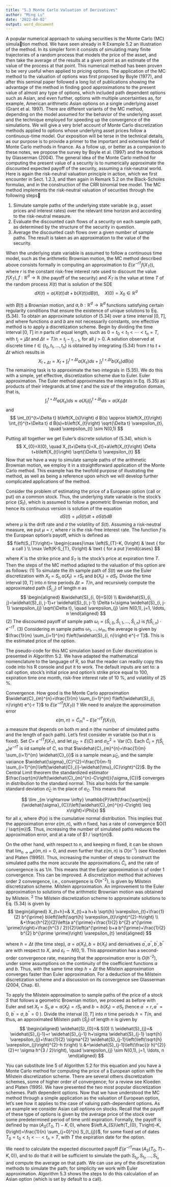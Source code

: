 ```yaml
---
title: "5.3 Monte Carlo Valuation of Derivatives"
author: "Ming Lu"
date: '2022-04-02'
output: word_document
---
```


A popular numerical approach to valuing securities is the Monte Carlo (MC) simulation method. We have seen already in R Example 5.2 an illustration of the method. In
its simpler form it consists of simulating many finite trajectories of a random process
that models the price of the asset, and then take the average of the results at a given
point as an estimate of the value of the process at that point. This numerical method
has been proven to be very useful when applied to pricing options.
The application of the MC method to the valuation of options was first proposed by
Boyle (1977), and after this seminal paper followed a long list of publications showing
the advantage of the method in finding good approximations to the present value of
almost any type of options, which included path dependent options such as Asian, and
even further, options with multiple uncertainties as, for example, American arithmetic
Asian options on a single underlying asset (Grant et al. 1997). There are different
variants of the MC method, depending on the model assumed for the behavior of the
underlying asset and the technique employed for speeding up the convergence of the
simulations. We will give a very brief account of Monte Carlo discretization methods
applied to options whose underlying asset prices follow a continuous-time model.
Our exposition will be terse in the technical details, as our purpose is to provide a
primer to the important and extensive field of Monte Carlo methods in finance. As a
follow up, or better as a companion to these notes, we propose the survey by Boyle
et al. (1997) and the textbook by Glasserman (2004).
The general idea of the Monte Carlo method for computing the present value of a
security is to numerically approximate the discounted expected payoff of the security,
assuming a risk-neutral world. Here is again the risk-neutral valuation principle in
action, which we first encounter in Sect. 1.2.3, and then again in Remark 5.2 on the
Black-Scholes formulas, and in the construction of the CRR binomial tree model. The
MC method implements the risk-neutral valuation of securities through the following
steps：

(1) Simulate sample paths of the underlying state variable (e.g., asset prices and interest rates) over the relevant time horizon and according to the risk-neutral measure.
(2) Evaluate the discounted cash flows of a security on each sample path, as determined by the structure of the security in question.
(3) Average the discounted cash flows over a given number of sample paths. The result is taken as an approximation to the value of the security.

When the underlying state variable is assumed to follow a continuous time model, such as the arithmetic Brownian motion, the MC method described above consists formally in computing an approximation to $E\left(e^{-r T} f\left(X_{T}\right)\right)$, where $r$ is the constant risk-free interest rate used to discount the value $f\left(X_{T}\right), f: \mathbb{R}^{d} \rightarrow \mathbb{R}$ (the payoff of the security) and $X_{T}$ is the value at time $T$ of the random process $X(t)$ that is solution of the SDE
$$
d X(t)=a(X(t)) d t+b(X(t)) d B(t), \quad X(0)=X_{0} \in \mathbb{R}^{d}
$$

with $B(t)$ a Brownian motion, and $a, b: \mathbb{R}^{d} \rightarrow \mathbb{R}^{d}$ functions satisfying certain regularity conditions that ensure the existence of unique solutions to Eq. (5.34). To obtain an approximate solution of (5.34) over a time interval $[0, T]$, and where functions $a$ and $b$ are not necessarily constants, one effective method is to apply a discretization scheme. Begin by dividing the time interval $[0, T]$ in $n$ parts of equal length, such as $0=t_{0}<t_{1}<\cdots<t_{n}=T$, with $t_{j}=j \Delta t$ and $\Delta t=T / n=t_{j}-t_{j-1}$, for all $j>0$. A solution observed at discrete time $t \in\left\{t_{0}, t_{1}, \ldots, t_{n}\right\}$ is obtained by integrating (5.34) from $t$ to $t+\Delta t$ which results in
$$
X_{t+\Delta t}=X_{t}+\int_{t}^{t+\Delta t} a\left(X_{s}\right) d s+\int_{t}^{t+\Delta t} b\left(X_{s}\right) d B(s)
$$
The remaining task is to approximate the two integrals in (5.35). We do this with a simple, yet effective, discretization scheme due to Euler.
Euler approximation. The Euler method approximates the integrals in Eq. (5.35) as products of their integrands at time $t$ and the size of the integration domain, that is,
$$
\int_{t}^{t+\Delta t} a\left(X_{s}\right) d s \approx a\left(X_{t}\right) \int_{t}^{t+\Delta t} d s=a\left(X_{t}\right) \Delta t
$$
and
$$
\int_{t}^{t+\Delta t} b\left(X_{s}\right) d B(s) \approx b\left(X_{t}\right) \int_{t}^{t+\Delta t} d B(s)=b\left(X_{t}\right) \sqrt{\Delta t} \varepsilon_{t}, \quad \varepsilon_{t} \sim N(0,1)
$$

Putting all together we get Euler's discrete solution of (5.34), which is
$$
X_{0}=X(0), \quad X_{t+\Delta t}=X_{t}+a\left(X_{t}\right) \Delta t+b\left(X_{t}\right) \sqrt{\Delta t} \varepsilon_{t}
$$
Now that we have a way to simulate sample paths of the arithmetic Brownian motion, we employ it in a straightforward application of the Monte Carlo method. This example has the twofold purpose of illustrating the method, as well as being a reference upon which we will develop further complicated applications of the method.

Consider the problem of estimating the price of a European option (call or put) on a common stock. Thus, the underlying state variable is the stock's price $\left\{S_{t}\right\}$, which is assumed to follow a geometric Brownian motion, and hence its continuous version is solution of the equation
$$
d S(t)=\mu S(t) d t+\sigma S(t) d B
$$
where $\mu$ is the drift rate and $\sigma$ the volatility of $S(t)$. Assuming a risk-neutral measure, we put $\mu=r$, where $r$ is the risk-free interest rate. The function $f$ is the European option's payoff, which is defined as
$$
f\left(S_{T}\right)= \begin{cases}\max \left(S_{T}-K, 0\right) & \text { for a call } \\ \max \left(K-S_{T}, 0\right) & \text { for a put }\end{cases}
$$

where $K$ is the strike price and $S_{T}$ is the stock's price at expiration time $T$. Then the steps of the MC method adapted to the valuation of this option are as follows:
(1) To simulate the ith sample path of $S(t)$ we use the Euler discretization with $X_{t}=S_{t}, a\left(X_{t}\right)=r S_{t}$ and $b\left(X_{t}\right)=\sigma S_{t}$. Divide the time interval $[0, T]$ into $n$ time periods $\Delta t=T / n$, and recursively compute the approximated path $\left\{\widehat{S}_{i, j}\right\}$ of length $n$ as
$$
\begin{aligned}
&\widehat{S}_{i, 0}=S(0) \\
&\widehat{S}_{i, j}=\widehat{S}_{i, j-1}+r \widehat{S}_{i, j-1} \Delta t+\sigma \widehat{S}_{i, j-1} \varepsilon_{j} \sqrt{\Delta t}, \quad \varepsilon_{j} \sim N(0,1), j=1, \ldots, n
\end{aligned}
$$
(2) The discounted payoff of sample path $\omega_{i}=\left(\widehat{S}_{i, 0}, \widehat{S}_{i, 1}, \ldots, \widehat{S}_{i, n}\right)$ is $f\left(\widehat{S}_{i, n}\right) \cdot e^{-r T}$.
(3) Considering $m$ sample paths $\omega_{1}, \ldots, \omega_{m}$, the average is given by $\frac{1}{m} \sum_{i=1}^{m} f\left(\widehat{S}_{i, n}\right) e^{-r T}$. This is the estimated price of the option.

The pseudo-code for this MC simulation based on Euler discretization is presented in Algorithm 5.2. We have adapted the mathematical nomenclature to the language of $\mathrm{R}$, so that the reader can readily copy this code into his $\mathrm{R}$ console and put it to work. The default inputs are set to: a call option, stock's initial price and option's
strike price equal to 100, expiration time one month, risk-free interest rate of 10 %,
and volatility of 25 %.

Convergence. How good is the Monte Carlo approximation $\widehat{C}_{m}^{n}=\frac{1}{m} \sum_{i=1}^{m} f\left(\widehat{S}_{i, n}\right) e^{-r T}$ to $E\left(e^{-r T} f\left(X_{T}\right)\right)$ ? We need to analyze the approximation error
$$
\varepsilon(m, n)=\widehat{C}_{m}^{n}-E\left(e^{-r T} f\left(X_{T}\right)\right),
$$
a measure that depends on both $m$ and $n$ (the number of simulated paths and the length of each path). Let's first consider $m$ variable (so that $n$ is fixed). Set $C=$ $e^{-r T} f\left(X_{T}\right)$, and let $\mu_{C}=E(C)$ and $\sigma_{C}^{2}=\operatorname{Var}(C)$. Each $\widehat{C}_{i}=f\left(\widehat{S}_{i, n}\right) e^{-r T}$ is iid sample of $C$, so that $\widehat{C}_{m}^{n}=\frac{1}{m} \sum_{i=1}^{m} \widehat{C}_{i}$ is a sample mean $\widehat{\mu}_{C}$, and the sample variance $\widehat{\sigma}_{C}^{2}=\frac{1}{m-1} \sum_{i=1}^{m}\left(\widehat{C}_{i}-\widehat{\mu}_{C}\right)^{2}$. By the Central Limit theorem the standardized estimator $\frac{\sqrt{m}\left(\widehat{C}_{m}^{n}-C\right)}{\sigma_{C}}$ converges in distribution to the standard normal. This also holds for the sample standard deviation $\widehat{\sigma}_{C}$ in the place of $\sigma_{C}$. This means that

$$
\lim _{m \rightarrow \infty} \mathbb{P}\left(\frac{\sqrt{m}}{\widehat{\sigma}_{C}}\left(\widehat{C}_{m}^{n}-C\right) \leq x\right)=\Phi(x)
$$
for all $x$, where $\Phi(x)$ is the cumulative normal distribution. This implies that the approximation error $\varepsilon(m, n)$, with $n$ fixed, has a rate of convergence $O(1 / \sqrt{m})$. Thus, increasing the number of simulated paths reduces the approximation error, and at a rate of $1 / \sqrt{m}$.

On the other hand, with respect to $n$, and keeping $m$ fixed, it can be shown that $\lim _{n \rightarrow \infty} \varepsilon(m, n)=0$, and even further that $\varepsilon(m, n)$ is $O\left(n^{-1}\right)$ (see Kloeden and Platen (1995)). Thus, increasing the number of steps to construct the simulated paths the more accurate the approximations $\widehat{C}_{i}$, and the rate of convergence is as $1 / n$. This means that the Euler approximation is of order 1 convergence. This can be improved. A discretization method that achieves order 2 convergence, i.e., convergence is $O\left(n^{-2}\right)$, is given by Milstein discretization scheme.
Milstein approximation. An improvement to the Euler approximation to solutions of the arithmetic Brownian motion was obtained by Milstein. ${ }^{2}$ The Milstein discretization scheme to approximate solutions to Eq. (5.34) is given by
$$
\begin{aligned}
X_{t+h}=& X_{t}+a h+b \sqrt{h} \varepsilon_{t}+\frac{1}{2} b^{\prime} b\left(\left(\sqrt{h} \varepsilon_{t}\right)^{2}-h\right) \\
&+\frac{h^{2}}{2}\left(a a^{\prime}+\frac{1}{2} b^{2} a^{\prime \prime}\right)+\frac{h^{3 / 2}}{2}\left(a^{\prime} b+a b^{\prime}+\frac{1}{2} b^{2} b^{\prime \prime}\right) \varepsilon_{t}
\end{aligned}
$$

where $h=\Delta t$ (the time step), $a=a\left(X_{t}\right), b=b\left(X_{t}\right)$ and derivatives $a^{\prime}, a^{\prime \prime}, b^{\prime}, b^{\prime \prime}$ are with respect to $X$, and $\varepsilon_{t} \sim N(0,1)$. This approximation has a second-order convergence rate, meaning that the approximation error is $O\left(h^{-2}\right)$, under some assumptions on the continuity of the coefficient functions $a$ and $b$. Thus, with the same time step $h=\Delta t$ the Milstein approximation converges faster than Euler approximation. For a deduction of the Milstein discretization scheme and a discussion on its convergence see Glasserman (2004, Chap. 6).

To apply the Milstein approximation to sample paths of the price of a stock $S$ that follows a geometric Brownian motion, we proceed as before with Euler and set $X_{t}=S_{t}, a=a\left(X_{t}\right)=r S_{t}$ and $b=b\left(X_{t}\right)=\sigma S_{t}$ (hence $a^{\prime}=r, a^{\prime \prime}=0$, $b^{\prime}=\sigma, b^{\prime \prime}=0$ ). Divide the interval $[0, T]$ into $n$ time periods $h=T / n$, and thus, an approximated Milstein path $\left\{\widehat{S}_{j}\right\}$ of length $n$ is given by
$$
\begin{aligned}
\widehat{S}_{0}=& S(0) \\
\widehat{S}_{j}=& \widehat{S}_{j-1}+r \widehat{S}_{j-1} h+\sigma \widehat{S}_{j-1} \sqrt{h} \varepsilon_{j}+\frac{1}{2} \sigma^{2} \widehat{S}_{j-1}\left(\left(\sqrt{h} \varepsilon_{j}\right)^{2}-h t\right) \\
&+\widehat{S}_{j-1}\left(\frac{(r h)^{2}}{2}+r \sigma h^{3 / 2}\right), \quad \varepsilon_{j} \sim N(0,1), j=1, \ldots, n
\end{aligned}
$$

You can substitute line 5 of Algorithm $5.2$ for this equation and you have a Monte Carlo method for computing the price of a European option with the Milstein discretization scheme. There are several others discretization schemes, some of higher order of convergence; for a review see Kloeden and Platen (1995). We have presented the two most popular discretization schemes.
Path dependent options. Now that we have understood the MC method through a simple application as the valuation of European option, let's see how it applies to the case of valuing path-dependent options. As an example we consider Asian call options on stocks. Recall that the payoff of these type of options is given by the average price of the stock over some predetermined period of time until expiration. Formally, the payoff is defined by $\max \left(A_{S}\left(T_{0}, T\right)-K, 0\right)$, where $\left.A_{S}\left(T_{0}, T\right)-K, 0\right)=\frac{1}{n} \sum_{j=0}^{n} S_{t_{j}}$, for some fixed set of dates $T_{0}=t_{0}<t_{1}<\cdots<t_{n}=T$, with $T$ the expiration date for the option.

We need to calculate the expected discounted payoff $E\left(e^{-r T} \max \left(A_{S}\left(T_{0}, T\right)-\right.\right.$ $K, 0))$, and to do that it will be sufficient to simulate the path $S_{t_{0}}, S_{t_{1}}, \ldots, S_{t_{n}}$ and compute the average on that path. We can use any of the discretization methods to simulate the path; for simplicity we work with Euler approximation. Algorithm $5.3$ shows the steps to do this calculation of an Asian option (which is set by default to a call).



